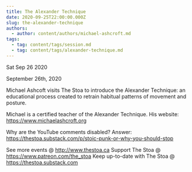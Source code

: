```yaml
---
title: The Alexander Technique
date: 2020-09-25T22:00:00.000Z
slug: the-alexander-technique
authors:
  - author: content/authors/michael-ashcroft.md
tags:
  - tag: content/tags/session.md
  - tag: content/tags/alexander-technique.md
---
```






Sat Sep 26 2020

September 26th, 2020

Michael Ashcoft visits The Stoa to introduce the Alexander Technique: an educational process created to retrain habitual patterns of movement and posture.

Michael is a certified teacher of the Alexander Technique. His website: https://www.michaelashcroft.org

Why are the YouTube comments disabled? Answer: https://thestoa.substack.com/p/stoic-punk-or-why-you-should-stop

See more events @ http://www.thestoa.ca
Support The Stoa @ https://www.patreon.com/the_stoa
Keep up-to-date with The Stoa @ https://thestoa.substack.com


